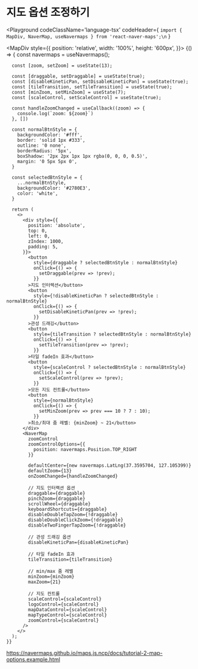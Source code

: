 

# 지도 옵션 조정하기

<Playground
  codeClassName='language-tsx'
  codeHeader={
`import { MapDiv, NaverMap, useNavermaps } from 'react-naver-maps';\n`
  }
>
  <MapDiv style={{
    position: 'relative',
    width: '100%',
    height: '600px',
  }}>
    {() => {
      const navermaps = useNavermaps();
      
      const [zoom, setZoom] = useState(13);

      const [draggable, setDraggable] = useState(true);
      const [disableKineticPan, setDisableKineticPan] = useState(true);
      const [tileTransition, setTileTransition] = useState(true);
      const [minZoom, setMinZoom] = useState(7);
      const [scaleControl, setScaleControl] = useState(true);

      const handleZoomChanged = useCallback((zoom) => {
        console.log(`zoom: ${zoom}`)
      }, [])

      const normalBtnStyle = {
        backgroundColor: '#fff',
        border: 'solid 1px #333',
        outline: '0 none',
        borderRadius: '5px',
        boxShadow: '2px 2px 1px 1px rgba(0, 0, 0, 0.5)',
        margin: '0 5px 5px 0',
      }

      const selectedBtnStyle = {
        ...normalBtnStyle,
        backgroundColor: '#2780E3',
        color: 'white',
      }

      return (
        <>
          <div style={{
            position: 'absolute',
            top: 0,
            left: 0,
            zIndex: 1000,
            padding: 5,
          }}>
            <button
              style={draggable ? selectedBtnStyle : normalBtnStyle}
              onClick={() => {
                setDraggable(prev => !prev);
              }}
            >지도 인터렉션</button>
            <button
              style={!disableKineticPan ? selectedBtnStyle : normalBtnStyle}
              onClick={() => {
                setDisableKineticPan(prev => !prev);
              }}
            >관성 드래깅</button>
            <button
              style={tileTransition ? selectedBtnStyle : normalBtnStyle}
              onClick={() => {
                setTileTransition(prev => !prev);
              }}
            >타일 fadeIn 효과</button>
            <button
              style={scaleControl ? selectedBtnStyle : normalBtnStyle}
              onClick={() => {
                setScaleControl(prev => !prev);
              }}
            >모든 지도 컨트롤</button>
            <button
              style={normalBtnStyle}
              onClick={() => {
                setMinZoom(prev => prev === 10 ? 7 : 10);
              }}
            >최소/최대 줌 레벨: {minZoom} ~ 21</button>
          </div>
          <NaverMap 
            zoomControl
            zoomControlOptions={{
              position: navermaps.Position.TOP_RIGHT
            }}
            
            defaultCenter={new navermaps.LatLng(37.3595704, 127.105399)}
            defaultZoom={13}
            onZoomChanged={handleZoomChanged}

            // 지도 인터랙션 옵션
            draggable={draggable}
            pinchZoom={draggable}
            scrollWheel={draggable}
            keyboardShortcuts={draggable}
            disableDoubleTapZoom={!draggable}
            disableDoubleClickZoom={!draggable}
            disableTwoFingerTapZoom={!draggable}

            // 관성 드래깅 옵션
            disableKineticPan={disableKineticPan}

            // 타일 fadeIn 효과
            tileTransition={tileTransition}

            // min/max 줌 레벨
            minZoom={minZoom}
            maxZoom={21}

            // 지도 컨트롤
            scaleControl={scaleControl}
            logoControl={scaleControl}
            mapDataControl={scaleControl}
            mapTypeControl={scaleControl}
            zoomControl={scaleControl}
          />
        </>
      );
    }}
  </MapDiv>
</Playground>

https://navermaps.github.io/maps.js.ncp/docs/tutorial-2-map-options.example.html